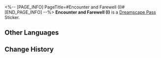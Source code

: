 <%-- [PAGE_INFO]
PageTitle=#Encounter and Farewell (I)#
[END_PAGE_INFO] --%>
{{Stub|Location information}}
{{Item Infobox
|id          = 225030
|image       = Dreamscape Pass Sticker Text.png{{subst:void|<!--$UPLOAD:<<SpriteOutput/TravelBrochure/StickFigures/TBComStickIcon.png>-<Dreamscape Pass Sticker Text.png>-<Item Icons>>-->}}
|type        = Dreamscape Pass Sticker
|type2       = Ashes to Ashes, Dust to Dust Stickers
|invCategory = 
|rarity      = 4
|effect      = 
|description = Digital stickers that can be used to decorate the pages of the Dreamtour Handbook. They come in many different styles.
|source1     = [[Unlocked by Default]]
}}
{{Description|In a chaos persisting from the beginning to the end of space-time, your encounter with her started with a seed of disaster known as the Stellaron. If the Hunter hadn't followed the path of the prescribed script, what kind of cataclysmic change would occur for the Cosmos's future?}}
'''Encounter and Farewell (I)''' is a [[Dreamscape Pass]] Sticker.

==Other Languages==
{{Other Languages
|en   = Encounter and Farewell (I)
|zhs  = 邂逅与告别•其一
|zht  = 邂逅與告別•其一
|ja   = 出会いと別れ・その1
|ko   = 만남과 이별•1
|es   = Encuentros y despedidas&nbsp;I
|fr   = Rencontre et adieu (I)
|ru   = Встреча и прощание I
|th   = พบเจอและอำลา 1
|vi   = Gặp Gỡ Và Chia Ly 1
|de   = Begegnung und Abschied (Teil 1)
|id   = Pertemuan dan Perpisahan 1
|pt   = Encontros e Despedidas (I)
}}

==Change History==
{{Change History|2.3}}